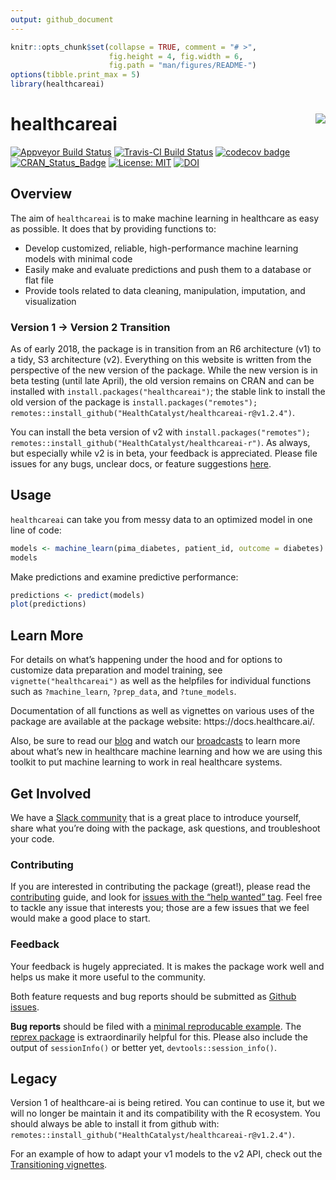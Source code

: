 ```yaml
---
output: github_document
---
```


<!-- README.md is generated from README.Rmd. Please edit the .Rmd and knit it to generate the .md. -->

```r
knitr::opts_chunk$set(collapse = TRUE, comment = "# >",
                      fig.height = 4, fig.width = 6,
                      fig.path = "man/figures/README-")
options(tibble.print_max = 5)
library(healthcareai)
```

# healthcareai <img src="man/figures/logo.png" align="right" />

[![Appveyor Build Status](https://ci.appveyor.com/api/projects/status/0xrpe233o9a16l4l/branch/master?svg=true)](https://ci.appveyor.com/project/CatalystAdmin/healthcareai-r/) 
[![Travis-CI Build Status](https://travis-ci.org/HealthCatalyst/healthcareai-r.svg?branch=master)](https://travis-ci.org/HealthCatalyst/healthcareai-r) 
[![codecov badge](https://codecov.io/gh/HealthCatalyst/healthcareai-r/branch/master/graph/badge.svg)](https://codecov.io/gh/HealthCatalyst/healthcareai-r) 
[![CRAN_Status_Badge](https://www.r-pkg.org/badges/version-last-release/healthcareai)](https://cran.r-project.org/package=healthcareai)
[![License: MIT](https://img.shields.io/badge/License-MIT-blue.svg)](https://github.com/HealthCatalystSLC/healthcareai-r/blob/master/LICENSE)
[![DOI](https://zenodo.org/badge/DOI/10.5281/zenodo.999334.svg)](https://doi.org/10.5281/zenodo.999334)

## Overview

The aim of `healthcareai` is to make machine learning in healthcare as easy as possible. It does that by providing functions to:

- Develop customized, reliable, high-performance machine learning models with minimal code
- Easily make and evaluate predictions and push them to a database or flat file
- Provide tools related to data cleaning, manipulation, imputation, and visualization

### Version 1 -> Version 2 Transition

As of early 2018, the package is in transition from an R6 architecture (v1) to a tidy, S3 architecture (v2). Everything on this website is written from the perspective of the new version of the package. While the new version is in beta testing (until late April), the old version remains on CRAN and can be installed with `install.packages("healthcareai")`; the stable link to install the old version of the package is `install.packages("remotes"); remotes::install_github("HealthCatalyst/healthcareai-r@v1.2.4")`.

You can install the beta version of v2 with `install.packages("remotes"); remotes::install_github("HealthCatalyst/healthcareai-r")`. As always, but especially while v2 is in beta, your feedback is appreciated. Please file issues for any bugs, unclear docs, or feature suggestions [here](https://github.com/HealthCatalyst/healthcareai-r/issues).

## Usage

`healthcareai` can take you from messy data to an optimized model in one line of code:

```r
models <- machine_learn(pima_diabetes, patient_id, outcome = diabetes)
models
```

Make predictions and examine predictive performance:

```r
predictions <- predict(models)
plot(predictions)
```

## Learn More

For details on what's happening under the hood and for options to customize data preparation and model training, see `vignette("healthcareai")` as well as the helpfiles for individual functions such as `?machine_learn`, `?prep_data`, and `?tune_models`. 

Documentation of all functions as well as vignettes on various uses of the package are available at the package website: https://docs.healthcare.ai/.

Also, be sure to read our [blog](http://healthcare.ai/blog/) and watch our [broadcasts](https://www.youtube.com/channel/UCGZUobs_x712KbcL6RSzfnQ) to learn more about what's new in healthcare machine learning and how we are using this toolkit to put machine learning to work in real healthcare systems.

## Get Involved

We have a [Slack community](https://healthcare-ai.slack.com/) that is a great place to introduce yourself, share what you're doing with the package, ask questions, and troubleshoot your code.

### Contributing

If you are interested in contributing the package (great!), please read the [contributing](https://github.com/HealthCatalyst/healthcareai-r/blob/master/CONTRIBUTING.md) guide, and look for [issues with the "help wanted" tag](https://github.com/HealthCatalyst/healthcareai-r/labels/help%20wanted). Feel free to tackle any issue that interests you; those are a few issues that we feel would make a good place to start.

### Feedback

Your feedback is hugely appreciated. It is makes the package work well and helps us make it more useful to the community.

Both feature requests and bug reports should be submitted as [Github issues](https://github.com/HealthCatalyst/healthcareai-r/issues). 

**Bug reports** should be filed with a [minimal reproducable example](https://gist.github.com/hadley/270442). The [reprex package](https://github.com/tidyverse/reprex) is extraordinarily helpful for this. Please also include the output of `sessionInfo()` or better yet, `devtools::session_info()`.

## Legacy

Version 1 of healthcare-ai is being retired. You can continue to use it, but we will no longer be maintain it and its compatibility with the R ecosystem. You should always be able to install it from github with: `remotes::install_github("HealthCatalyst/healthcareai-r@v1.2.4")`.

For an example of how to adapt your v1 models to the v2 API, check out the [Transitioning vignettes](https://docs.healthcare.ai/articles/).

